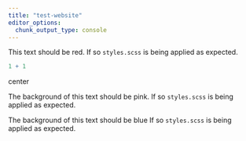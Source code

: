 ```yaml
---
title: "test-website"
editor_options: 
  chunk_output_type: console
---
```


This text should be red. If so `styles.scss` is being applied as expected.

```r
1 + 1
```

:::: custombox_yellow
::: center
center
::: 
::::

::: custombox
The background of this text should be pink. If so `styles.scss` is being applied as expected.
:::

::: custombox_blue
The background of this text should be blue If so `styles.scss` is being applied as expected.
:::
